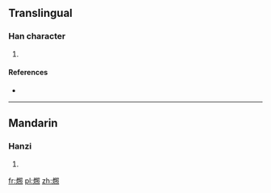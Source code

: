 ==Translingual==

===Han character===
{{Han char|rn=86|rad=火|as=13|sn=17|four=|canj=火日口火 (FARF)}}

# {{defn|Han|sort=火13}}

====References====
* {{Han ref|kx=0685.201|dkj=19498|hdz=32240.180|uh=71F3|ud=29171}}

----

==Mandarin==

===Hanzi===
{{cmn-hanzi|pin=[[zhào]] ([[zhao4]])|wg=chao<sup>4</sup>}}

# {{defn|Mandarin|sort=火13}}

[[fr:燳]]
[[pl:燳]]
[[zh:燳]]